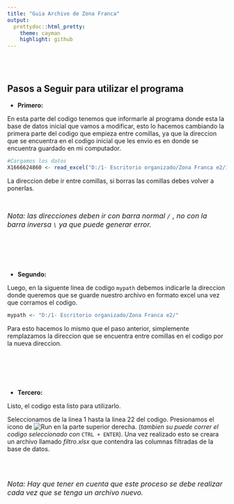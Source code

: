 ```yaml
---
title: "Guia Archivo de Zona Franca"
output:
  prettydoc::html_pretty:
    theme: cayman
    highlight: github
---
```


</br>
</br>

## Pasos a Seguir para utilizar el programa

* **Primero:** 

En esta parte del codigo tenemos que informarle al programa donde esta la base de datos inicial que vamos a modificar, esto lo hacemos cambiando la primera parte del codigo que empieza entre comillas, ya que la direccion que se encuentra en el codigo inicial que les envio es en donde se encuentra guardado en mi computador.

```r
#Cargamos los datos
X1666624860 <- read_excel("D:/1- Escritorio organizado/Zona Franca e2/1666624860.xlsx", sheet = "Data")

```

La direccion debe ir entre comillas, si borras las comillas debes volver a ponerlas.

</br>

<font size="3">*Nota: las direcciones deben ir con barra normal `/` , no con la barra inversa `\` ya que puede generar error.* </font>

</br>
</br>
</br>
</br>

* **Segundo:**

Luego, en la siguente linea de codigo `mypath` debemos indicarle la direccion donde queremos que se guarde nuestro archivo en formato excel una vez que corramos el codigo.

```r
mypath <- "D:/1- Escritorio organizado/Zona Franca e2/"
```

Para esto hacemos lo mismo que el paso anterior, simplemente remplazamos la direccion que se encuentra entre comillas en el codigo por la nueva direccion. 

</br>
</br>
</br>
</br>

* **Tercero:**

Listo, el codigo esta listo para utilizarlo. 

Seleccionamos de la linea 1 hasta la linea 22 del codigo.
Presionamos el icono de ![Run](D:\Descargass\Untitled (2).png) en la parte superior derecha. (*tambien su puede correr el codigo seleccionado con* `CTRL + ENTER`). Una vez realizado esto se creara un archivo llamado *filtro.xlsx* que contendra las columnas filtradas de la base de datos.

</br>
</br>

<font size="3"> *Nota: Hay que tener en cuenta que este proceso se debe realizar cada vez que se tenga un archivo nuevo.* </font>
</br>
</br>
</br>
</br>
</br>
</br>
